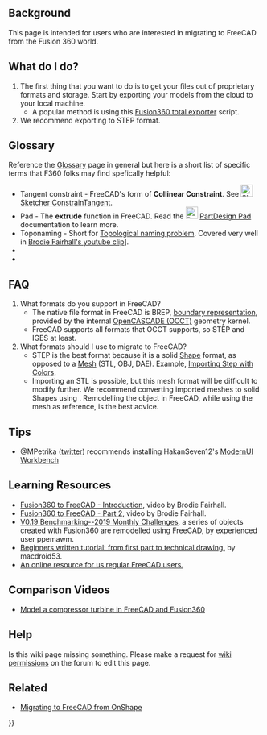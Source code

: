 <languages/>
{{TOCright}}
<translate>

== Background == <!--T:1-->

<!--T:2-->
This page is intended for users who are interested in migrating to FreeCAD from the Fusion 360 world.

== What do I do? == <!--T:3-->

<!--T:4-->
# The first thing that you want to do is to get your files out of proprietary formats and storage. Start by exporting your models from the cloud to your local machine.
#* A popular method is using this [https://github.com/Jnesselr/fusion-360-total-exporter Fusion360 total exporter] script.
# We recommend exporting to STEP format.

== Glossary == <!--T:14-->
{{VeryImportantMessage|Please also reference the ongoing work in progress [[CAD_Rosetta_Stone|CAD Rosetta Stone]] project to learn the analogous names that popular proprietary CADs use}}

<!--T:15-->
Reference the [[Glossary|Glossary]] page in general but here is a short list of specific terms that F360 folks may find spefically helpful:


<!--T:16-->
* Tangent constraint - FreeCAD's form of '''Collinear Constraint'''. See [[Image:Sketcher_ConstrainTangent.svg|24px|link=Sketcher_ConstrainTangent]] [[Sketcher_ConstrainTangent#Between_two_lines_.28collinear.29|Sketcher ConstrainTangent]].
* Pad - The '''extrude''' function in FreeCAD. Read the [[Image:PartDesign_Pad.svg|24px|link=PartDesign_Pad]] [[PartDesign_Pad|PartDesign Pad]] documentation to learn more.
* Toponaming - Short for [[Topological_naming_problem|Topological naming problem]]. Covered very well in [https://www.youtube.com/watch?v=6p2vqEEmWq4 Brodie Fairhall's youtube clip]]. 
* 
*

== FAQ == <!--T:5-->

<!--T:6-->
# What formats do you support in FreeCAD?
#* The native file format in FreeCAD is BREP, [https://en.wikipedia.org/wiki/Boundary_representation boundary representation], provided by the internal [[OpenCASCADE|OpenCASCADE (OCCT)]] geometry kernel.
#* FreeCAD supports all formats that OCCT supports, so STEP and IGES at least.
# What formats should I use to migrate to FreeCAD?
#* STEP is the best format because it is a solid [[Shape|Shape]] format, as opposed to a [[Mesh|Mesh]] (STL, OBJ, DAE). Example, [https://forum.freecad.org/viewtopic.php?f=3&t=50308 Importing Step with Colors].
#* Importing an STL is possible, but this mesh format will be difficult to modify further. We recommend converting imported meshes to solid Shapes using {{Button|[[File:Part_ShapeFromMesh.svg|16px]] [[Part_ShapeFromMesh|Part ShapeFromMesh]]}}. Remodelling the object in FreeCAD, while using the mesh as reference, is the best advice.

== Tips == <!--T:17-->

<!--T:18-->
* @MPetrika ([https://twitter.com/MPetrikas/status/1362051484704264198 twitter]) recommends installing HakanSeven12's [[ModernUI_Workbench|ModernUI Workbench]] 


== Learning Resources == <!--T:7-->

<!--T:8-->
* [https://www.youtube.com/watch?v=_GxJkB23ZHM Fusion360 to FreeCAD - Introduction], video by Brodie Fairhall.
* [https://www.youtube.com/watch?v=IESZD4QS3P8 Fusion360 to FreeCAD - Part 2], video by Brodie Fairhall.
* [https://forum.freecad.org/viewtopic.php?f=36&t=50492 V0.19 Benchmarking--2019 Monthly Challenges], a series of objects created with Fusion360 are remodelled using FreeCAD, by experienced user ppemawm.
* [https://github.com/macdroid53/LearningFreeCAD Beginners written tutorial: from first part to technical drawing.] by macdroid53.
* [https://www.freecad.info/ An online resource for us regular FreeCAD users.]

== Comparison Videos == <!--T:9-->

<!--T:10-->
* [https://www.youtube.com/watch?v=kirDbZd0dvI&feature=youtu.be Model a compressor turbine in FreeCAD and Fusion360]

== Help == <!--T:19-->

<!--T:20-->
Is this wiki page missing something. Please make a request for [https://forum.freecad.org/viewtopic.php?f=21&t=6830 wiki permissions] on the forum to edit this page. 

== Related == <!--T:11-->

<!--T:12-->
* [[Migrating_to_FreeCAD_from_OnShape|Migrating to FreeCAD from OnShape]]


</translate>
{{Userdocnavi{{#translation:}}}}